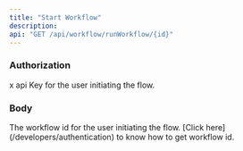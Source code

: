 ```yaml
---
title: "Start Workflow"
description:
api: "GET /api/workflow/runWorkflow/{id}"
---
```


### Authorization

<ParamField header="x-api-key" type="string" required="true">
  x api Key for the user initiating the flow.
</ParamField>

### Body

<ParamField body="id" type="string" required="true">
  The workflow id for the user initiating the flow. [Click
  here](/developers/authentication) to know how to get workflow id.
</ParamField>

